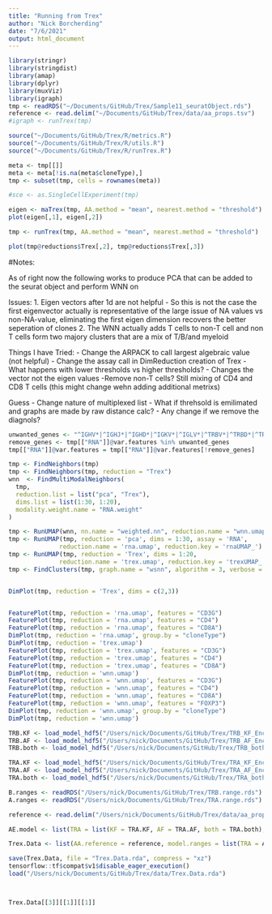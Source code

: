 ```yaml
---
title: "Running from Trex"
author: "Nick Borcherding"
date: "7/6/2021"
output: html_document
---
```


```r
library(stringr)
library(stringdist)
library(amap)
library(dplyr)
library(muxViz)
library(igraph)
tmp <- readRDS("~/Documents/GitHub/Trex/Sample11_seuratObject.rds")
reference <- read.delim("~/Documents/GitHub/Trex/data/aa_props.tsv")
#igraph <- runTrex(tmp)

source("~/Documents/GitHub/Trex/R/metrics.R")
source("~/Documents/GitHub/Trex/R/utils.R")
source("~/Documents/GitHub/Trex/R/runTrex.R")

meta <- tmp[[]]
meta <- meta[!is.na(meta$cloneType),]
tmp <- subset(tmp, cells = rownames(meta))

#sce <- as.SingleCellExperiment(tmp)

eigen <- maTrex(tmp, AA.method = "mean", nearest.method = "threshold")
plot(eigen[,1], eigen[,2])

tmp <- runTrex(tmp, AA.method = "mean", nearest.method = "threshold")

plot(tmp@reductions$Trex[,2], tmp@reductions$Trex[,3])
```


#Notes:

As of right now the following works to produce PCA that can be added to the seurat object and perform WNN on

Issues: 
1. Eigen vectors after 1d are not helpful
 - So this is not the case the first eigenvector actually is representative of the large issue of NA values vs non-NA-value, eliminating the first eigen dimension recovers the better seperation of clones
2. The WNN actually adds T cells to non-T cell and non T cells form two majory clusters that are a mix of T/B/and myeloid

Things I have Tried:
- Change the ARPACK to call largest algebraic value (not helpful)
- Change the assay call in DimReduction creation of Trex
- What happens with lower thresholds vs higher thresholds? - Changes the vector not the eigen values
-Remove non-T cells? Still mixing of CD4 and CD8 T cells (this might change wehn adding additional metrixs)

Guess
- Change nature of multiplexed list
    - What if threhsold is emilimated and graphs are made by raw distance calc?
    - Any change if we remove the diagnols?

    
```r

unwanted_genes <- "^IGHV*|^IGHJ*|^IGHD*|^IGKV*|^IGLV*|^TRBV*|^TRBD*|^TRBJ*|^TRDV*|^TRDD*|^TRDJ*|^TRAV*|^TRAJ*|^TRGV*|^TRGJ*"
remove_genes <- tmp[["RNA"]]@var.features %in% unwanted_genes
tmp[["RNA"]]@var.features = tmp[["RNA"]]@var.features[!remove_genes]

tmp <- FindNeighbors(tmp)
tmp <- FindNeighbors(tmp, reduction = "Trex")
wnn  <- FindMultiModalNeighbors(
  tmp, 
  reduction.list = list("pca", "Trex"), 
  dims.list = list(1:30, 1:20), 
  modality.weight.name = "RNA.weight"
)

tmp <- RunUMAP(wnn, nn.name = "weighted.nn", reduction.name = "wnn.umap", reduction.key = "wnnUMAP_")
tmp <- RunUMAP(tmp, reduction = 'pca', dims = 1:30, assay = 'RNA', 
              reduction.name = 'rna.umap', reduction.key = 'rnaUMAP_')
tmp <- RunUMAP(tmp, reduction = 'Trex', dims = 1:20, 
              reduction.name = 'trex.umap', reduction.key = 'trexUMAP_')
tmp <- FindClusters(tmp, graph.name = "wsnn", algorithm = 3, verbose = FALSE)


DimPlot(tmp, reduction = 'Trex', dims = c(2,3))


FeaturePlot(tmp, reduction = 'rna.umap', features = "CD3G")
FeaturePlot(tmp, reduction = 'rna.umap', features = "CD4")
FeaturePlot(tmp, reduction = 'rna.umap', features = "CD8A")
DimPlot(tmp, reduction = 'rna.umap', group.by = "cloneType")
DimPlot(tmp, reduction = 'trex.umap')
FeaturePlot(tmp, reduction = 'trex.umap', features = "CD3G")
FeaturePlot(tmp, reduction = 'trex.umap', features = "CD4")
FeaturePlot(tmp, reduction = 'trex.umap', features = "CD8A")
DimPlot(tmp, reduction = 'wnn.umap')
FeaturePlot(tmp, reduction = 'wnn.umap', features = "CD3G")
FeaturePlot(tmp, reduction = 'wnn.umap', features = "CD4")
FeaturePlot(tmp, reduction = 'wnn.umap', features = "CD8A")
FeaturePlot(tmp, reduction = 'wnn.umap', features = "FOXP3")
DimPlot(tmp, reduction = 'wnn.umap', group.by = "cloneType")
DimPlot(tmp, reduction = 'wnn.umap')
```

```r
TRB.KF <- load_model_hdf5("/Users/nick/Documents/GitHub/Trex/TRB_KF_Encoder.h5", compile = FALSE)
TRB.AF <- load_model_hdf5("/Users/nick/Documents/GitHub/Trex/TRB_AF_Encoder.h5", compile = FALSE)
TRB.both <- load_model_hdf5("/Users/nick/Documents/GitHub/Trex/TRB_both_Encoder.h5", compile = FALSE)

TRA.KF <- load_model_hdf5("/Users/nick/Documents/GitHub/Trex/TRA_KF_Encoder.h5", compile = FALSE)
TRA.AF <- load_model_hdf5("/Users/nick/Documents/GitHub/Trex/TRA_AF_Encoder.h5", compile = FALSE)
TRA.both <- load_model_hdf5("/Users/nick/Documents/GitHub/Trex/TRA_both_Encoder.h5", compile = FALSE)

B.ranges <- readRDS("/Users/nick/Documents/GitHub/Trex/TRB.range.rds")
A.ranges <- readRDS("/Users/nick/Documents/GitHub/Trex/TRA.range.rds")

reference <- read.delim("/Users/nick/Documents/GitHub/Trex/data/aa_props.tsv")

AE.model <- list(TRA = list(KF = TRA.KF, AF = TRA.AF, both = TRA.both), TRB = list(KF = TRB.KF, AF = TRB.AF, both = TRB.both))

Trex.Data <- list(AA.reference = reference, model.ranges = list(TRA = A.ranges, TRB = B.ranges))

save(Trex.Data, file = "Trex.Data.rda", compress = "xz")
tensorflow::tf$compat$v1$disable_eager_execution()
load("/Users/nick/Documents/GitHub/Trex/data/Trex.Data.rda")



Trex.Data[[3]][[1]][[1]]
```


